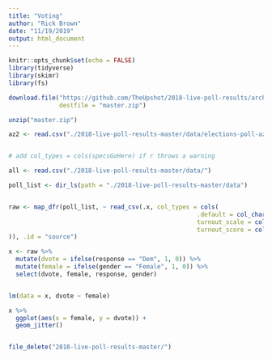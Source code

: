 ```yaml
---
title: "Voting"
author: "Rick Brown"
date: "11/19/2019"
output: html_document
---
```


```r

knitr::opts_chunk$set(echo = FALSE)
library(tidyverse)
library(skimr)
library(fs)

```

```r

download.file("https://github.com/TheUpshot/2018-live-poll-results/archive/master.zip", 
              destfile = "master.zip")

unzip("master.zip")

az2 <- read.csv("./2018-live-poll-results-master/data/elections-poll-az02-1.csv")


# add col_types = cols(specsGoHere) if r throws a warning

all <- read.csv("./2018-live-poll-results-master/data/")

poll_list <- dir_ls(path = "./2018-live-poll-results-master/data")


raw <- map_dfr(poll_list, ~ read_csv(.x, col_types = cols(
                                                    .default = col_character(),
                                                    turnout_scale = col_double(),
                                                    turnout_score = col_double()
)), .id = "source")

x <- raw %>%
  mutate(dvote = ifelse(response == "Dem", 1, 0)) %>%
  mutate(female = ifelse(gender == "Female", 1, 0)) %>%
  select(dvote, female, response, gender)


lm(data = x, dvote ~ female)

x %>%
  ggplot(aes(x = female, y = dvote)) +
  geom_jitter()


file_delete("2018-live-poll-results-master/")
```

